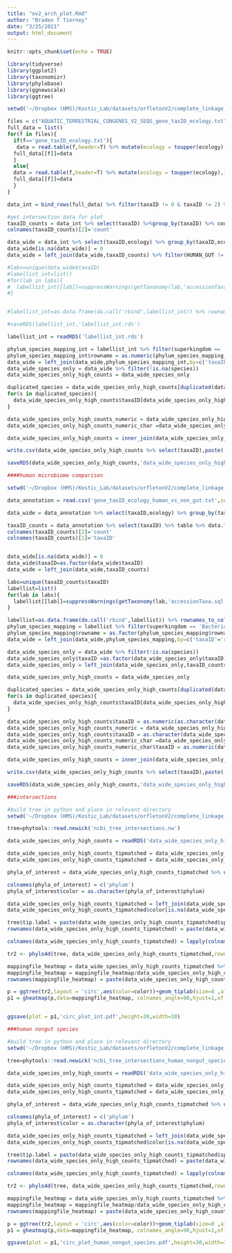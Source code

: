 ```yaml
---
title: "ov2_arch_plot.Rmd"
author: "Braden T Tierney"
date: "3/25/2021"
output: html_document
---
```


```r
knitr::opts_chunk$set(echo = TRUE)
```

```r
library(tidyverse)
library(ggplot2)
library(taxonomizr)
library(phylobase)
library(ggnewscale)
library(ggtree)
```

```r
setwd('~/Dropbox (HMS)/Kostic_Lab/datasets/orfletonV2/complete_linkage_analysis/arch_plot/')

files = c("AQUATIC_TERRESTRIAL_CONGENES_V2_SEQS_gene_taxID_ecology.txt",'gene_taxID_ecology.txt','GUT_ENV_CONGENES_SEQS_gene_taxID_ecology.txt','HUMAN-GUT_NON-HUMAN-GUT_CONGENES_SEQS_V2_gene_taxID_ecology.txt')
full_data = list()
for(f in files){
  if(f=='gene_taxID_ecology.txt'){
   data = read.table(f,header=T) %>% mutate(ecology = toupper(ecology),intersection_class = 'HUMAN') 
  full_data[[f]]=data
  }
  else{
  data = read.table(f,header=T) %>% mutate(ecology = toupper(ecology),intersection_class = f %>% strsplit('_CONGENES') %>% map_chr(1))
  full_data[[f]]=data
  }
}

data_int = bind_rows(full_data) %>% filter(taxaID != 0 & taxaID != 2) %>% filter(intersection_class != 'HUMAN')

#get intersection data for plot
taxaID_counts = data_int %>% select(taxaID) %>%group_by(taxaID) %>% count
colnames(taxaID_counts)[2]='count'

data_wide = data_int %>% select(taxaID,ecology) %>% group_by(taxaID,ecology) %>% count %>% spread(ecology,n)
data_wide[is.na(data_wide)] = 0
data_wide = left_join(data_wide,taxaID_counts) %>% filter(HUMAN_GUT != 0)

#labs=unique(data_wide$taxaID)
#labellist_int=list()
#for(lab in labs){
#  labellist_int[[lab]]=suppressWarnings(getTaxonomy(lab,'accessionTaxa.sql'))
#}


#labellist_int=as.data.frame(do.call('rbind',labellist_int)) %>% rownames_to_column() 

#saveRDS(labellist_int,'labellist_int.rds')

labellist_int = readRDS('labellist_int.rds')

phylum_species_mapping_int = labellist_int %>% filter(superkingdom == 'Bacteria' | superkingdom == 'Archaea'  | superkingdom == 'Viruses' ) %>% select(rowname,phylum,species)
phylum_species_mapping_int$rowname = as.numeric(phylum_species_mapping_int$rowname)
data_wide = left_join(data_wide,phylum_species_mapping_int,by=c('taxaID'='rowname'))
data_wide_species_only = data_wide %>% filter(!is.na(species)) 
data_wide_species_only_high_counts = data_wide_species_only 

duplicated_species = data_wide_species_only_high_counts[duplicated(data_wide_species_only_high_counts$species),] %>%ungroup %>% select(species) %>% unlist %>% unname %>% unique
for(s in duplicated_species){
  data_wide_species_only_high_counts$taxaID[data_wide_species_only_high_counts$species==s] = data_wide_species_only_high_counts$taxaID[data_wide_species_only_high_counts$species==s][[1]]
}

data_wide_species_only_high_counts_numeric = data_wide_species_only_high_counts %>% select_if(is.numeric) %>% group_by(taxaID) %>% summarise(across(everything(), list(sum)))
data_wide_species_only_high_counts_numeric_char =data_wide_species_only_high_counts %>% select_if((is.character)) %>% unique()

data_wide_species_only_high_counts = inner_join(data_wide_species_only_high_counts_numeric,data_wide_species_only_high_counts_numeric_char) %>% arrange(desc(count_1))  %>% head(250)

write.csv(data_wide_species_only_high_counts %>% select(taxaID),paste('~/Dropbox (HMS)/Kostic_Lab/datasets/orfletonV2/complete_linkage_analysis/arch_plot/for_ete3_intersections.csv',sep=''))

saveRDS(data_wide_species_only_high_counts,'data_wide_species_only_high_counts_intersections.rds')
```


```r

####human microbiome comparison

setwd('~/Dropbox (HMS)/Kostic_Lab/datasets/orfletonV2/complete_linkage_analysis/arch_plot/')

data_annotation = read.csv('gene_taxID_ecology_human_vs_non_gut.txt',sep='\t') %>% filter(taxaID != 0, taxaID !=1, taxaID !=2)

data_wide = data_annotation %>% select(taxaID,ecology) %>% group_by(taxaID,ecology) %>% count %>% spread(ecology,n)

taxaID_counts = data_annotation %>% select(taxaID) %>% table %>% data.frame
colnames(taxaID_counts)[2]='count'
colnames(taxaID_counts)[1]='taxaID'


data_wide[is.na(data_wide)] = 0
data_wide$taxaID=as.factor(data_wide$taxaID)
data_wide = left_join(data_wide,taxaID_counts)

labs=unique(taxaID_counts$taxaID)
labellist=list()
for(lab in labs){
  labellist[[lab]]=suppressWarnings(getTaxonomy(lab,'accessionTaxa.sql'))
}

labellist=as.data.frame(do.call('rbind',labellist)) %>% rownames_to_column() 
phylum_species_mapping = labellist %>% filter(superkingdom == 'Bacteria' | superkingdom == 'Archaea'  | superkingdom == 'Viruses' ) %>% select(rowname,phylum,species)
phylum_species_mapping$rowname = as.factor(phylum_species_mapping$rowname)
data_wide = left_join(data_wide,phylum_species_mapping,by=c('taxaID'='rowname'))

data_wide_species_only = data_wide %>% filter(!is.na(species)) 
data_wide_species_only$taxaID =as.factor(data_wide_species_only$taxaID)
data_wide_species_only = left_join(data_wide_species_only,taxaID_counts) 

data_wide_species_only_high_counts = data_wide_species_only

duplicated_species = data_wide_species_only_high_counts[duplicated(data_wide_species_only_high_counts$species),] %>%ungroup %>% select(species) %>% unlist %>% unname %>% unique
for(s in duplicated_species){
  data_wide_species_only_high_counts$taxaID[data_wide_species_only_high_counts$species==s] = data_wide_species_only_high_counts$taxaID[data_wide_species_only_high_counts$species==s][[1]]
}

data_wide_species_only_high_counts$taxaID = as.numeric(as.character(data_wide_species_only_high_counts$taxaID))
data_wide_species_only_high_counts_numeric = data_wide_species_only_high_counts %>% select_if(is.numeric) %>% group_by(taxaID) %>% summarise(across(everything(), list(sum)))
data_wide_species_only_high_counts$taxaID = as.character(data_wide_species_only_high_counts$taxaID)
data_wide_species_only_high_counts_numeric_char =data_wide_species_only_high_counts %>% select_if((is.character)) %>% unique()
data_wide_species_only_high_counts_numeric_char$taxaID = as.numeric(data_wide_species_only_high_counts_numeric_char$taxaID)

data_wide_species_only_high_counts = inner_join(data_wide_species_only_high_counts_numeric,data_wide_species_only_high_counts_numeric_char) %>% arrange(desc(count_1)) %>% head(250)

write.csv(data_wide_species_only_high_counts %>% select(taxaID),paste('~/Dropbox (HMS)/Kostic_Lab/datasets/orfletonV2/complete_linkage_analysis/arch_plot/for_ete3_human_nongut_species.csv',sep=''))

saveRDS(data_wide_species_only_high_counts,'data_wide_species_only_high_counts_human_nongut_species.rds')
```

```r
###intersections

#build tree in python and place in relevant directory 
setwd('~/Dropbox (HMS)/Kostic_Lab/datasets/orfletonV2/complete_linkage_analysis/arch_plot/')

tree=phytools::read.newick('ncbi_tree_intersections.nw')

data_wide_species_only_high_counts = readRDS('data_wide_species_only_high_counts_intersections.rds')

data_wide_species_only_high_counts_tipmatched = data_wide_species_only_high_counts %>% filter(taxaID %in% tree$tip.label) %>% column_to_rownames('taxaID')
data_wide_species_only_high_counts_tipmatched = data_wide_species_only_high_counts_tipmatched[order(match(rownames(data_wide_species_only_high_counts_tipmatched), tree$tip.label)),]

phyla_of_interest = data_wide_species_only_high_counts_tipmatched %>% ungroup %>% select(phylum) %>% table %>% data.frame %>% filter(Freq>5) %>% select('.') 

colnames(phyla_of_interest) = c('phylum')
phyla_of_interest$color = as.character(phyla_of_interest$phylum)

data_wide_species_only_high_counts_tipmatched = left_join(data_wide_species_only_high_counts_tipmatched,phyla_of_interest)
data_wide_species_only_high_counts_tipmatched$color[is.na(data_wide_species_only_high_counts_tipmatched$color)] = 'Other'

tree$tip.label = paste(data_wide_species_only_high_counts_tipmatched$species,' (n = ',data_wide_species_only_high_counts_tipmatched$count,')',sep='')
rownames(data_wide_species_only_high_counts_tipmatched) = paste(data_wide_species_only_high_counts_tipmatched$species,' (n = ',data_wide_species_only_high_counts_tipmatched$count,')',sep='')

colnames(data_wide_species_only_high_counts_tipmatched) = lapply(colnames(data_wide_species_only_high_counts_tipmatched), function(x) gsub('_1','',x))

tr2 <- phylo4d(tree, data_wide_species_only_high_counts_tipmatched,rownamesAsLabels=TRUE, match.data=F)

mappingfile_heatmap = data_wide_species_only_high_counts_tipmatched %>% select(HUMAN_GUT,MICE,CHICKEN_CECEUM,COW,SOIL,GLACIER_PERMAFROST,AQUATIC,AQUATIC_SEDIMENT)
mappingfile_heatmap = mappingfile_heatmap/data_wide_species_only_high_counts_tipmatched$count
rownames(mappingfile_heatmap) = paste(data_wide_species_only_high_counts_tipmatched$species,' (n = ',data_wide_species_only_high_counts_tipmatched$count,')',sep='')

p = ggtree(tr2,layout = 'circ',aes(color=color))+geom_tiplab(size=8 ,align=TRUE, linesize=.5,offset = 6) +theme_tree2()
p1 = gheatmap(p,data=mappingfile_heatmap, colnames_angle=90,hjust=1,offset=0, width=.5, colnames=TRUE, legend_title=element_blank()) + scale_x_ggtree()+scale_fill_viridis_c(option="B")+scale_y_continuous(expand=c(0, 0.3))#+ theme(legend.position="none")


ggsave(plot = p1,'circ_plot_int.pdf',height=30,width=30)

```

```r
###human nongut species

#build tree in python and place in relevant directory 
setwd('~/Dropbox (HMS)/Kostic_Lab/datasets/orfletonV2/complete_linkage_analysis/arch_plot/')

tree=phytools::read.newick('ncbi_tree_intersections_human_nongut_species.nw')

data_wide_species_only_high_counts = readRDS('data_wide_species_only_high_counts_human_nongut_species.rds')

data_wide_species_only_high_counts_tipmatched = data_wide_species_only_high_counts %>% filter(taxaID %in% tree$tip.label) %>% column_to_rownames('taxaID')
data_wide_species_only_high_counts_tipmatched = data_wide_species_only_high_counts_tipmatched[order(match(rownames(data_wide_species_only_high_counts_tipmatched), tree$tip.label)),]

phyla_of_interest = data_wide_species_only_high_counts_tipmatched %>% ungroup %>% select(phylum) %>% table %>% data.frame %>% filter(Freq>5) %>% select('.') 

colnames(phyla_of_interest) = c('phylum')
phyla_of_interest$color = as.character(phyla_of_interest$phylum)

data_wide_species_only_high_counts_tipmatched = left_join(data_wide_species_only_high_counts_tipmatched,phyla_of_interest)
data_wide_species_only_high_counts_tipmatched$color[is.na(data_wide_species_only_high_counts_tipmatched$color)] = 'Other'

tree$tip.label = paste(data_wide_species_only_high_counts_tipmatched$species,' (n = ',data_wide_species_only_high_counts_tipmatched$count,')',sep='')
rownames(data_wide_species_only_high_counts_tipmatched) = paste(data_wide_species_only_high_counts_tipmatched$species,' (n = ',data_wide_species_only_high_counts_tipmatched$count,')',sep='')

colnames(data_wide_species_only_high_counts_tipmatched) = lapply(colnames(data_wide_species_only_high_counts_tipmatched), function(x) gsub('_1','',x))

tr2 <- phylo4d(tree, data_wide_species_only_high_counts_tipmatched,rownamesAsLabels=TRUE, match.data=F)

mappingfile_heatmap = data_wide_species_only_high_counts_tipmatched %>% select(human_gut ,human_oral,airways, nasal, skin,vaginal)
mappingfile_heatmap = mappingfile_heatmap/data_wide_species_only_high_counts_tipmatched$count
rownames(mappingfile_heatmap) = paste(data_wide_species_only_high_counts_tipmatched$species,' (n = ',data_wide_species_only_high_counts_tipmatched$count,')',sep='')

p = ggtree(tr2,layout = 'circ',aes(color=color))+geom_tiplab(size=8 ,align=TRUE, linesize=.5,offset = 5) + theme_tree2()
p1 = gheatmap(p,data=mappingfile_heatmap, colnames_angle=90,hjust=1,offset=0, width=.5, colnames=TRUE, legend_title=element_blank()) + scale_x_ggtree()+scale_fill_viridis_c(option="B")+scale_y_continuous(expand=c(0, 0.3))

ggsave(plot = p1,'circ_plot_human_nongut_species.pdf',height=30,width=30)

```